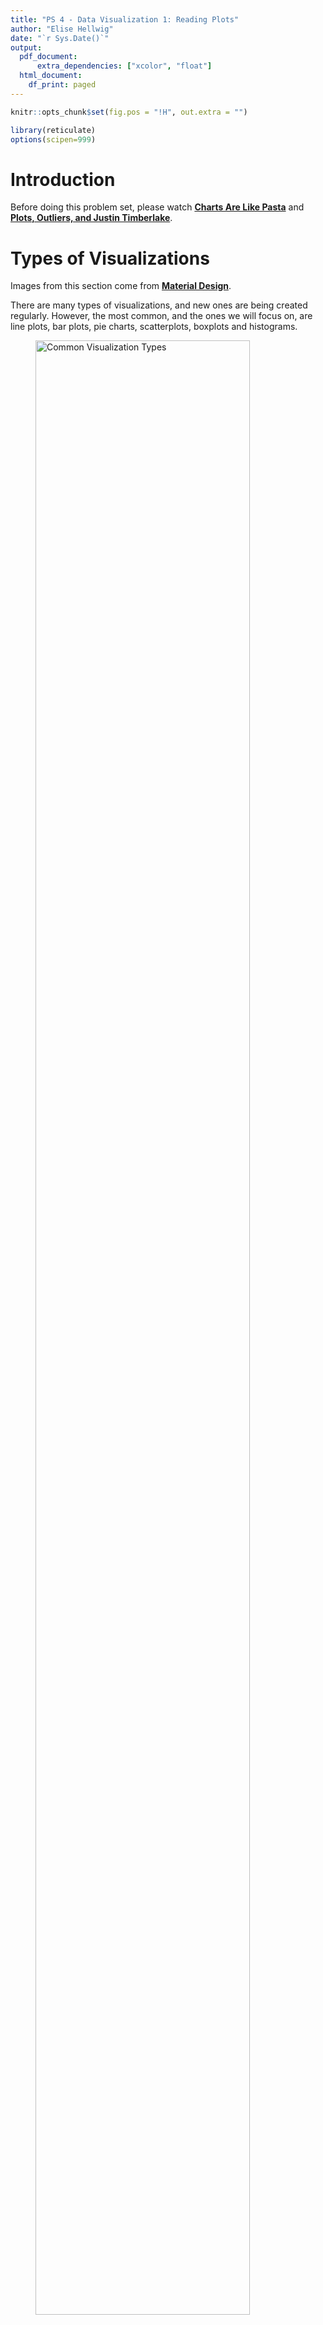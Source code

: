```yaml
---
title: "PS 4 - Data Visualization 1: Reading Plots"
author: "Elise Hellwig"
date: "`r Sys.Date()`"
output:
  pdf_document:
      extra_dependencies: ["xcolor", "float"]
  html_document:
    df_print: paged
---
```


\definecolor{shadecolor}{RGB}{245,235,220}


```r
knitr::opts_chunk$set(fig.pos = "!H", out.extra = "")

library(reticulate)
options(scipen=999)


```


# Introduction

Before doing this problem set, please watch [**Charts Are Like Pasta**](https://www.youtube.com/watch?v=hEWY6kkBdpo) and [**Plots, Outliers, and Justin Timberlake**](https://www.youtube.com/watch?v=HMkllhBI91Y&list=PL8dPuuaLjXtNM_Y-bUAhblSAdWRnmBUcr&index=7&t=100s).

# Types of Visualizations

Images from this section come from [**Material Design**](https://m2.material.io/design/communication/data-visualization.html#types).

There are many types of visualizations, and new ones are being created regularly. However, the most common, and the ones we will focus on, are line plots, bar plots, pie charts, scatterplots, boxplots and histograms. 


![Common Visualization Types](data/plots/Allplots.png){width=90%}

We can group these six types of plots based on what type of information each plot is conveying:

* Comparison - comparing data from different categories or at different points in time (line, bar) 
* Composition - how much of each part makes up a whole (pie) 
* Relationship - how is one variable related to another variable (scatterplot)
* Distribution - how frequent are values from a single variable (boxplot, histogram)

Line plots work well for displaying time series (ex. temperature, daily COVID cases). Bar charts work well for displaying data by category (ex. housing prices by region). Pie chars, and other composition charts, show parts of a whole. This means they are not suited for data where there is no obvious "whole" or when data points can fit into multiple "parts". Scatterplots show the relationship (or correlation) between two (or more) variables. For example, this could be how much candy people eat on Halloween by age, or the average minimum temperature by latitude for cities in the United States. Distribution plots show how spread out data is for a single variable. This could be the height of women in the United States or standardized test scores for high school sophomores in the state of California. Because boxplots are more compact, they can display distributions by group (ex. standardized test scores for CA high school sophomores by county).

# Reading plots

This section will focus on the things that can go wrong with creating a visualization, both intentional and unintentional. This is so you can create accurate and informative visualizations and so you can view any plots you see with a critical eye. Most of the visualizations in this section are on the topic of the COVID-19, mostly because nothing brings out bad data like [**public health**](https://99percentinvisible.org/episode/florence-nightingale-data-viz-pioneer/). However, because the creators of some of the plots below have been shamed into removing them from the internet, many of the images actually come from [**The Good, the Bad, and the Ugly Coronavirus Graphs**](https://www.usu.edu/math/symanzik/talks/2021_SouthwestMichiganChapter.pdf) by Jürgen Symanzik from Utah State University.

Listed below is a (non-exhaustive) list of the common problems you will see with visualizations.

1. Wrong type of visualization (done)

2. Misleading data grouping/binning (done)

3. Cherry-picking data (done)

4. Poorly ordered data (done)

5. Differences in size are not proportional (done)

6. Changes in scales (done)

7. Poor or changing baseline

8. Bad or missing title and labels (done)

9. Low contrast and poor color choice (done)


# 1. Wrong type of chart

![COVID-19 Worries Pie Chart](data/plots/BiggestCovidWorries.jpeg){width=60%}

As we discussed above, different types of charts lend themselves to displaying different types of data. Data that is easy to interpret using one chart may be almost incomprehensible using a different type. Be wary of new or more complicated types of visualizations. It is much easier to come to the wrong conclusions if you are unfamiliar with the 

Pie charts are the most commonly misused type of visualization. This is because for a pie chart to be accurate, all of the parts/categories must add up to 100% of the whole, and each category must be mutually exclusive from the other categories. If this is not the case, your best option is probably to use a bar plot. Figure 2 below messes up on both counts. It also gets an honorable mention for cherry picking data. I can't imagine those things were the only things people have been worried about during the pandemic.

&nbsp;&nbsp;

# 2. Misleading data grouping

Many times it is necessary to group (or bin) data in order to present it on a plot. It would be very hard to see the data points on a COVID-19 death rate graph that had a bar for every age from 0 to 100 (or however the oldest person is now). It also wouldn't be very useful, because while there is a big difference between COVID-19 death rates in between people who are 25 and people who are 65, there isn't much of a difference in deaths between people who are 25 and 26.

Nonetheless, improper binning can be used to mislead or obfuscate the underlying data. Even worse than using bad binning techniques, is using different binning schemes in the same plot, like the Georgia Health Department did in Figure 3. Their color choice also contributes to the deceptive nature of the plot.

![Map of Georgia COVID-19 case rates by county at two points in July 2020](data/plots/BadGeorgiaMap.jpg){width=60%}

&nbsp;&nbsp;

# 3. Cherry-picking data

One common tactic for creating misleading plots, and in fact misleading research, is cherry-picking which data is actually included. This can mean leaving relevant data out or including non-relevant data. In Figure 4, the map creator showed COVID-19 case rates over time noting the presence or absence of mask mandates for each time series. No justification is given for why these particular countries were picked, and others (Russia, Switzerland, and the Netherlands) were left out. Additionally, while it is true that these countries different mask mandate statuses at this time during the pandemic, it is certainly not the only or even most notable difference in the countries responses to the pandemic. This plot also gets a honorable mention for poor labeling, as it is impossible to tell which line corresponds to which country. 

![COVID-19 case counts for various European countries.](data/plots/EuropeanMasks.jpeg){width=60%}


# 4. Poorly ordered data

Figure 5 is an example of poorly ordered data at its best/worst. The Georgia Health Department changes the order of the counties changes between different dates, making it hard to compare case counts by county. Even worse, the dates themselves are not in order, so we have no idea whether cases are increasing or decreasing over time. This means at first glance, it seems like cases are improving, when as we know, the opposite was happening. It also gets an honorable mention for wrong type of chart, low contrast, and hard to read labeling. 

![Georgia Department of Public Health COVID-19 Data](data/plots/GeorgiaDPHCovid19.png){width=90%}

&nbsp;

# 5. Differences in aize are not proportional to differences in value

Another common way people create misleading visualizations is by having differences in the size of an object be independent of the number that object represents. Figure 6 is from Russia early on in the Pandemic. If you don't look too closely, it seems like case counts are leveling off. If you look at the numbers instead of the bars, they are getting worse, much worse. This also gets an honorable mention for poor labeling by not even having a Y axis labeled.

![Number of people infected with COVID19 in Russia each day in March of 2020](data/plots/RussianCOVIDNumbers.png){width=60%}

&nbsp;&nbsp;


# 6. Changes in axis scales

While it may seem obvious, the scale of the X and Y axes should not change within a given plot, and ideally within a given visualization (if it contains multiple plots).

In Figure 7, neither the X and Y axes are consistently scaled. On the X axis, the same amount of space represents 9, 5, and 4 days on the scale. On the Y axis the same distance can represent 5 thousand cases or 15 thousand cases. 


![Number of people infected with COVID19 in Russia each day in March of 2020](data/plots/ChangeAxes.jpeg){width=60%}

&nbsp;&nbsp;

# 7. Poor or changing baseline

When creating a plot, especially a comparison plot, values need to be plotted relative to a reasonable (and stable) baseline. This means that axes for numeric visualizations should include 0, or an appropriate substitution based on the situation (ex. 7 for pH). It also means that stacked plots should be avoided unless the bar are labeled in the plot, like in Figure 8. 

![Example of a properly labeled stacked bar chart](data/plots/stackedbarchart.png){width=50%}

Figure 9, is a particularly egregious example of choosing a misleading baseline. Because the scale starts at 34\% and not 0\%, the size of the bar for the higher tax rate is several times larger than the bar for the lower tax rate, even though it is only a 13\% difference in value. 

![Top tax rate with and without the bush tax cuts.](data/plots/Bush_cuts2.jpeg){width=60%}

&nbsp;&nbsp;


# 8. Poor or missing title and labels


All plots should have a plot title as well as axes labels that tell you what is being plotted, at what scale, and what the units are (if applicable). Tick marks on the axes should also have clear labels. No overlapping or too small to read text, and numbers should be formatted so they are easy to interpret. For example, \$7 million or 7,000,000 is better than 7000000 and $2.3\cdot 10^{-5}$ is better than 0.000023. Figure 10 is missing the y axis entirely and its x axis is barely labeled.

![Marlboro Market Share in 2015](data/plots/Bad-Chart-Malboro.jpg){width=60%}

&nbsp;&nbsp;


# 9. Low contrast and poor color choice

Contrast refers to the difference in brightness between two colors. To make plots easy to read, the contrast between the text/graphic and the background should be high. This means if the background is light the text should be dark and visa versa. [**Webaim**](https://webaim.org/resources/contrastchecker/) has a contrast checker that allows you to see if your foreground and background colors are sufficiently different so as to to be easy to read.

Even if the foreground and background colors are high contrast, you also need to make sure colors used in the plot are distinguishable from each other. This is especially important if you are using color to communicate data, as in Figure 11. If you aren't sure what colors to use, or you want to make sure that the colors are visually distinct for people who are colorblind you can use the [**Color Brewer**](https://colorbrewer2.org/) website for color palette recommendations. 

![Changes in projected chance of winning the NFC West over a single day](data/plots/BadColors.png){width=50%}

&nbsp;&nbsp;


# Questions

1. Categorize the following plot types as Comparison, Composition, Relationship, Distribution, or a combination of them.
    a) bubble plot
    b) stacked bar plot
    c) density plot
    d) radar plot
    e) area plot
2. Give an example of a time unequal sized groups or bins that would help people better understand the data, instead of misleading them.  
3. List two color palettes, one for July 2 and one for July 20, that would make the maps from Figure 3 less misleading.
4. List 3 reasons, other than presence of mask mandate, why the countries in Figure 4 might have the COVID-19 case rates they do? 
5. For Figures labeled with Question 5, list the type of plot and all of the problems each visualization has.

![Question 5A](data/plots/CovidDeathsMasks.jpeg){width=80%}

![Question 5B](data/plots/Skateboards.png){width=80%}

![Question 5C](data/plots/MedianIncome.png)

![Question 5D](data/plots/australiaplot.jpeg)

